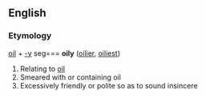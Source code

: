 ==English==
===Etymology===
[[oil]] + [[-y]]
seg===
'''oily''' ([[oilier]], [[oiliest]])

#Relating to [[oil]]
#Smeared with or containing oil
#Excessively friendly or polite so as to sound insincere